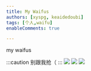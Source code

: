 ```yaml
---
title: My Waifus
authors: [xyspg, keaidedoubi]
tags: [个人,waifu]
enableComments: true

---
```

my waifus
<!--truncate-->


:::caution
别跟我抢（
:::
![](ATRI.png)
![](kakusatou.png)
![](https://s2.loli.net/2023/02/02/5y3ohIcPTKOLSGq.png)


<Login />
